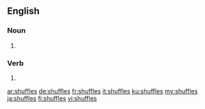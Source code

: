 ==English==

===Noun===
{{head|en|plural}}

# {{plural of|shuffle|lang=en}}

===Verb===
{{head|en}}
# {{en-third-person singular of|shuffle}}

[[ar:shuffles]]
[[de:shuffles]]
[[fr:shuffles]]
[[it:shuffles]]
[[ku:shuffles]]
[[my:shuffles]]
[[ja:shuffles]]
[[fi:shuffles]]
[[vi:shuffles]]